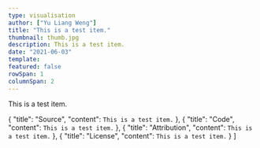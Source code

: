 ```yaml
---
type: visualisation
author: ["Yu Liang Weng"]
title: "This is a test item."
thumbnail: thumb.jpg
description: This is a test item.
date: "2021-06-03"
template:
featured: false
rowSpan: 1
columnSpan: 2
---
```





This is a test item.


<VisPagination mdx={props.mdx} />

<VisDetail mdx={props.mdx} />

  {
    "title": "Source",
    "content": `This is a test item.`
  },
  {
    "title": "Code",
    "content": `This is a test item.`
  },
  {
    "title": "Attribution",
    "content": `This is a test item.`
  },
  {
    "title": "License",
    "content": `This is a test item.`
  }
]

<VisDiv>
  <Tab data={data} />
</VisDiv>